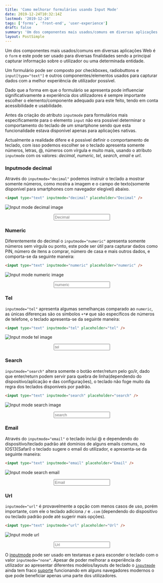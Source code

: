 ```yaml
---
title: 'Como melhorar formulários usando Input Mode'
date: 2019-12-24T10:32:14Z
lastmod: '2019-12-24'
tags: ['forms', 'front-end', 'user-experience']
draft: false
summary: 'Um dos componentes mais usados/comuns em diversas aplicações Web é o `form` e este pode ser usado'
layout: PostSimple
---
```


Um dos componentes mais usados/comuns em diversas aplicações Web é o `form` e este pode ser usado
para diversas finalidades sendo a principal capturar informação sobre o utilizador ou uma determinada entidade.

Um formulário pode ser composto por checkboxes, radiobuttons e `input[type="text"]` e outros componentes/elementos
usados para capturar dados com a melhor experiência de utilizador possível.

Dado que a forma em que o formulário se apresenta pode influenciar significativamente a experiência dos utilizadores
é sempre importante escolher o elemento/componente adequado para este feito, tendo em conta acessibilidade e usabilidade.

Antes da criação do atributo `inputmode` para formulários mais especificamente para o elemento `input` não era possível
determinar o comportamento do teclado de um smartphone sendo que esta funcionalidade estava disponível apenas para
aplicações nativas.

Actualmente a realidade difere e é possível definir o comportamento de teclado, com isso podemos escolher se o
teclado apresenta somente números, letras, @, números com vírgula e muito mais, usando o atributo `inputmode` com os
valores: _decimal_, _numeric_, _tel_, _search_, _email_ e _url_.

### Inputmode decimal

Através do `inputmode="decimal"` podemos instruir o teclado a mostrar somente números, como mostra a imagem e o campo
de texto(somente disponível para smartphones com navegador elegível) abaixo.

```html
<input type="text" inputmode="decimal" placeholder="Decimal" />
```

![Input mode decimal image](/static/images/como-melhorar-formularios-usando-input-mode/decimal.png)

<center>
  <input type="text" inputmode="decimal" placeholder="Decimal" class="inputmode" />
</center>

### Numeric

Diferentemente do decimal o `inputmode="numeric"` apresenta somente números sem vírgula ou ponto, este pode
ser útil para capturar dados como PIN, número de itens a comprar, número de casa e mais outros dados, e comporta-se da
seguinte maneira:

```html
<input type="text" inputmode="numeric" placeholder="numeric" />
```

![Input mode numeric image](/static/images/como-melhorar-formularios-usando-input-mode/numeric.png)

<center>
  <input type="text" inputmode="numeric" placeholder="numeric" class="inputmode" />
</center>

### Tel

`inputmode="tel"` apresenta algumas semelhanças comparado ao `numeric`, as únicas diferenças são os símbolos
`+*#` que são específicos de números de telefone, o teclado apresenta-se da seguinte maneira:

```html
<input type="text" inputmode="tel" placeholder="tel" />
```

![Input mode tel image](/static/images/como-melhorar-formularios-usando-input-mode/tel.png)

<center>
  <input type="text" inputmode="tel" placeholder="tel" class="inputmode" />
</center>

### Search

`inputmode="search"` altera somente o botão enter/return pelo go/ir, dado que enter/return podem servir para
quebra de linha(dependendo do dispositivo/aplicação e das configurações), o teclado não foge muito da regra dos
teclados disponíveis por padrão.

```html
<input type="text" inputmode="search" placeholder="search" />
```

![Input mode search image](/static/images/como-melhorar-formularios-usando-input-mode/search.png)

<center>
  <input type="text" inputmode="search" placeholder="search" class="inputmode" />
</center>

### Email

Através do `inputmode="email"` o teclado inclui @ e dependendo do dispositivo/teclado padrão até domínios de alguns
emails comuns, no IOS13(Safari) o teclado sugere o email do utilizador, e apresenta-se da seguinte maneira:

```html
<input type="text" inputmode="email" placeholder="Email" />
```

![Input mode search email](/static/images/como-melhorar-formularios-usando-input-mode/email.png)

<center>
  <input type="text" inputmode="email" placeholder="Email" class="inputmode" />
</center>

### Url

`inputmode="url"` é provavelmente a opção com menos casos de uso, porém importante, com ele o teclado adiciona `/` e `.com`
(dependendo do dispositivo ou teclado padrão pode até sugerir mais opções).

```html
<input type="text" inputmode="url" placeholder="Url" />
```

![Input mode url](/static/images/como-melhorar-formularios-usando-input-mode/url.png)

<center>
  <input type="text" inputmode="url" placeholder="Url" class="inputmode" />
</center>

O [inputmode](https://html.spec.whatwg.org/multipage/interaction.html#input-modalities:-the-inputmode-attribute) pode
ser usado em textareas e para esconder o teclado com o valor `inputmode="none"`. Apesar de poder melhorar a experiência
do utilizador ao apresentar diferentes modelos/layouts de teclado o
[`inputmode`](https://developer.mozilla.org/en-US/docs/Web/HTML/Global_attributes/inputmode) ainda tem fraco
[suporte](https://caniuse.com/#feat=input-inputmode) funcionando em alguns navegadores modernos o que pode beneficiar
apenas uma parte dos utilizadores.
